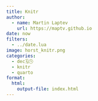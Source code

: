 ```yaml
---
title: Knitr
author:
  - name: Martin Laptev
    url: https://maptv.github.io
date: now
filters:
  - ../date.lua
image: horst_knitr.png
categories:
  - dec🗓️🕓
  - knitr
  - quarto
format:
  html:
    output-file: index.html
---
```


